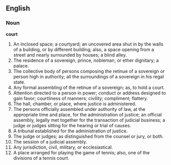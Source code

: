 ==English==

===Noun===

'''court'''

#An inclosed space; a courtyard; an uncovered area shut in by the walls of a building, or by different building; also, a space opening from a street and nearly surrounded by houses; a blind alley.
#The residence of a sovereign, prince, nobleman, or ether dignitary; a palace.
#The collective body of persons composing the retinue of a sovereign or person high in authority; all the surroundings of a sovereign in his regal state.
#Any formal assembling of the retinue of a sovereign; as, to hold a court.
#Attention directed to a person in power; conduct or address designed to gain favor; courtliness of manners; civility; compliment; flattery.
#The hall, chamber, or place, where justice is administered.
#The persons officially assembled under authority of law, at the appropriate time and place, for the administration of justice; an official assembly, legally met together for the transaction of judicial business; a judge or judges sitting for the hearing or trial of causes.
#A tribunal established for the administration of justice.
#The judge or judges; as distinguished from the counsel or jury, or both.
#The session of a judicial assembly.
#Any jurisdiction, civil, military, or ecclesiastical.
#A place arranged for playing the game of tennis; also, one of the divisions of a tennis court.